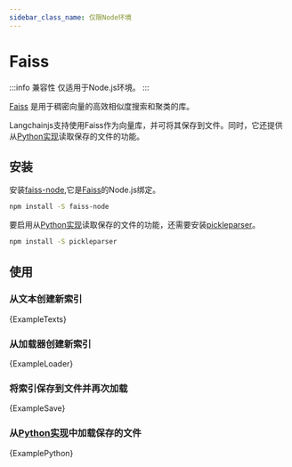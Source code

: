 ```yaml
---
sidebar_class_name: 仅限Node环境
---
```




# Faiss

:::info 兼容性
仅适用于Node.js环境。
:::

[Faiss](https://github.com/facebookresearch/faiss) 是用于稠密向量的高效相似度搜索和聚类的库。

Langchainjs支持使用Faiss作为向量库，并可将其保存到文件。同时，它还提供从[Python实现](https://python.langchain.com/en/latest/modules/indexes/vectorstores/examples/faiss.html#saving-and-loading)读取保存的文件的功能。

## 安装

安装[faiss-node](https://github.com/ewfian/faiss-node),它是[Faiss](https://github.com/facebookresearch/faiss)的Node.js绑定。

```bash npm2yarn
npm install -S faiss-node

```


要启用从[Python实现](https://python.langchain.com/en/latest/modules/indexes/vectorstores/examples/faiss.html#saving-and-loading)读取保存的文件的功能，还需要安装[pickleparser](https://github.com/ewfian/pickleparser)。

```bash npm2yarn
npm install -S pickleparser

```


## 使用

### 从文本创建新索引



<CodeBlock language="typescript">{ExampleTexts}</CodeBlock>


### 从加载器创建新索引



<CodeBlock language="typescript">{ExampleLoader}</CodeBlock>


### 将索引保存到文件并再次加载



<CodeBlock language="typescript">{ExampleSave}</CodeBlock>


### 从[Python实现](https://python.langchain.com/en/latest/modules/indexes/vectorstores/examples/faiss.html#saving-and-loading)中加载保存的文件




<CodeBlock language="typescript">{ExamplePython}</CodeBlock>

